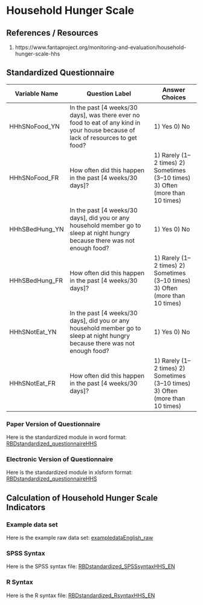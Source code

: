 # Household Hunger Scale 

## References / Resources

1. https://www.fantaproject.org/monitoring-and-evaluation/household-hunger-scale-hhs


## Standardized Questionnaire

Variable Name | Question Label | Answer Choices
---- | ------------- |------
HHhSNoFood_YN | In the past [4 weeks/30 days], was there ever no food to eat of any kind in your house because of lack of resources to get food? | 1) Yes 0) No
HHhSNoFood_FR | How often did this happen in the past [4 weeks/30 days]? | 1) Rarely (1–2 times) 2) Sometimes (3–10 times)  3) Often (more than 10 times)
HHhSBedHung_YN | In the past [4 weeks/30 days], did you or any household member go to sleep at night hungry because there was not enough food? | 1) Yes 0) No
HHhSBedHung_FR  | How often did this happen in the past [4 weeks/30 days]? | 1) Rarely (1–2 times) 2) Sometimes (3–10 times)  3) Often (more than 10 times)
HHhSNotEat_YN | In the past [4 weeks/30 days], did you or any household member go to sleep at night hungry because there was not enough food? | 1) Yes 0) No
HHhSNotEat_FR | How often did this happen in the past [4 weeks/30 days]? | 1) Rarely (1–2 times) 2) Sometimes (3–10 times)  3) Often (more than 10 times)

### Paper Version of Questionnaire

Here is the standardized module in word format:
[RBDstandardized_questionnaireHHS](https://github.com/WFP-VAM/RBD_FS_CH_guide_EN/blob/master/questionnaires/RBDstandardized_questionnaireHHS.xlsx?raw=true) 

### Electronic Version of Questionnaire

Here is the standardized module in xlsform format:
[RBDstandardized_questionnaireHHS](https://github.com/WFP-VAM/RBD_FS_CH_guide_EN/blob/master/questionnaires/RBDstandardized_questionnaireHHS.docx?raw=true) 


## Calculation of Household Hunger Scale Indicators

### Example data set

Here is the example raw data set: 
[exampledataEnglish_raw](https://github.com/WFP-VAM/RBD_FS_CH_guide_EN/blob/master/example_datasets/exampledataEnglish_raw.sav?raw=true) 

### SPSS Syntax

Here is the SPSS syntax file: 
[RBDstandardized_SPSSsyntaxHHS_EN](https://github.com/WFP-VAM/RBD_FS_CH_guide_EN/blob/master/syntax/RBDstandardized_SPSSsyntaxHHS_EN.sps?raw=true) 

### R Syntax

Here is the R syntax file: 
[RBDstandardized_RsyntaxHHS_EN](https://github.com/WFP-VAM/RBD_FS_CH_guide_EN/blob/master/syntax/RBDstandardized_RsyntaxHHS_EN.R?raw=true) 
